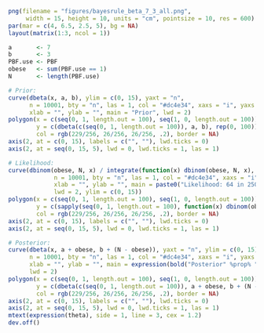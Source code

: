 
```r
png(filename = "figures/bayesrule_beta_7_3_all.png", 
     width = 15, height = 10, units = "cm", pointsize = 10, res = 600)
par(mar = c(4, 6.5, 2.5, 5), bg = NA)
layout(matrix(1:3, ncol = 1))

a       <- 7
b       <- 3
PBF.use <- PBF
obese   <- sum(PBF.use == 1)
N       <- length(PBF.use)

# Prior:
curve(dbeta(x, a, b), ylim = c(0, 15), yaxt = "n", 
      n = 10001, bty = "n", las = 1, col = "#dc4e34", xaxs = "i", yaxs = "i", 
      xlab = "", ylab = "", main = "Prior", lwd = 2)
polygon(x = c(seq(0, 1, length.out = 100), seq(1, 0, length.out = 100)), 
        y = c(dbeta(c(seq(0, 1, length.out = 100)), a, b), rep(0, 100)), 
        col = rgb(229/256, 26/256, 26/256, .2), border = NA)
axis(2, at = c(0, 15), labels = c("", ""), lwd.ticks = 0)
axis(2, at = seq(0, 15, 5), lwd = 0, lwd.ticks = 1, las = 1)

# Likelihood:
curve(dbinom(obese, N, x) / integrate(function(x) dbinom(obese, N, x), 0, 1)$value, yaxt = "n", 
             n = 10001, bty = "n", las = 1, col = "#dc4e34", xaxs = "i", yaxs = "i", 
             xlab = "", ylab = "", main = paste0("Likelihood: 64 in 250"), 
             lwd = 2, ylim = c(0, 15))
polygon(x = c(seq(0, 1, length.out = 100), seq(1, 0, length.out = 100)), 
        y = c(sapply(seq(0, 1, length.out = 100), function(x) dbinom(obese, N, x) / integrate(function(x) dbinom(obese, N, x), 0, 1)$value), rep(0, 100)),
        col = rgb(229/256, 26/256, 26/256, .2), border = NA)
axis(2, at = c(0, 15), labels = c("", ""), lwd.ticks = 0)
axis(2, at = seq(0, 15, 5), lwd = 0, lwd.ticks = 1, las = 1)

# Posterior:
curve(dbeta(x, a + obese, b + (N - obese)), yaxt = "n", ylim = c(0, 15), 
      n = 10001, bty = "n", las = 1, col = "#dc4e34", xaxs = "i", yaxs = "i", 
      xlab = "", ylab = "", main = expression(bold("Posterior" %prop% "Prior x Likelihood")), 
      lwd = 2)
polygon(x = c(seq(0, 1, length.out = 100), seq(1, 0, length.out = 100)), 
        y = c(dbeta(c(seq(0, 1, length.out = 100)), a + obese, b + (N - obese)), rep(0, 100)), 
        col = rgb(229/256, 26/256, 26/256, .2), border = NA)
axis(2, at = c(0, 15), labels = c("", ""), lwd.ticks = 0)
axis(2, at = seq(0, 15, 5), lwd = 0, lwd.ticks = 1, las = 1)
mtext(expression(theta), side = 1, line = 3, cex = 1.2)
dev.off()
```
